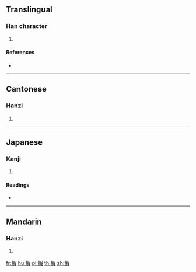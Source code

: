 {{character info/new}}
==Translingual==

===Han character===
{{Han char|rn=155|rad=赤|as=09|sn=16|canj=GCRSE|four=47347|ids=赤叚}}

# {{defn|Han|sort=赤09}}

====References====
* {{Han ref|kx=1214.170|dkj=37018|dj=1682.170|hdz=53509.070|uh=8D6E|ud=36206|bh=EBBA|bd=60346}}

----

==Cantonese==

===Hanzi===
{{yue-hanzi|jyut=|y=ha4}}

# {{defn|lang=yue|sort=赤09}}

----

==Japanese==

===Kanji===
{{ja-kanji|grade=|rs=赤09}}

# {{defn|lang=ja|sort=赤09}}

====Readings====
* {{ja-readings|on=[[か]] (ka), [[げ]] (ge)|kun=[[あか]] (aka)|nanori=}}

----

==Mandarin==

===Hanzi===
{{cmn-hanzi|pin=[[xiá]] ([[xia2]])|wg=hsia<sup>2</sup>}}

# {{defn|lang=cmn|sort=赤09}}

[[fr:赮]]
[[hu:赮]]
[[pl:赮]]
[[th:赮]]
[[zh:赮]]